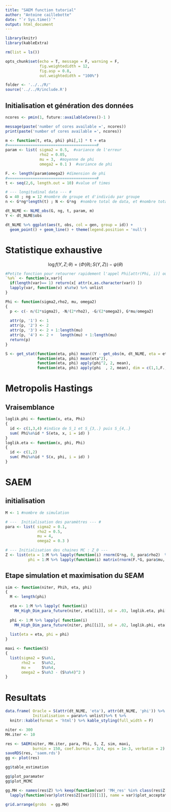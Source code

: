 ```yaml
---
title: "SAEM function tutorial"
author: "Antoine caillebotte"
date: "`r Sys.time()`"
output: html_document
---
```

  
<style type="text/css">
.main-container {
  max-width: 1000px;
  margin-left: auto;
  margin-right: auto;
}
</style>
  
```r
library(knitr)
library(kableExtra)

rm(list = ls())

opts_chunk$set(echo = T, message = F, warning = F,
               fig.weightedidth = 12,
               fig.asp = 0.8,
               out.weightedidth = "100%")

folder <- '../../R/'
source('../../R/include.R')
```

## Initialisation et génération des données

```r
ncores <- pmin(1, future::availableCores()-1 )

message(paste('number of cores available =', ncores))
print(paste('number of cores available =', ncores))
```

```r
m <- function(t, eta, phi) phi[,1] * t + eta
#=======================================#
param <- list( sigma2 = 0.5,  #variance de l'erreur
               rho2 = 0.05,
               mu = 3,  #moyenne de phi
               omega2 = 0.1 )  #variance de phi

F. <- length(param$omega2) #dimension de phi
#=======================================#
t <- seq(2,6, length.out = 10) #value of times

# --- longitudinal data --- #
G = 40 ; ng = 12 #nombre de groupe et d'individu par groupe
n <- G*ng*length(t) ; N <- G*ng  #nombre total de data, et #nombre total d'individu

dt_NLME <- NLME_obs(G, ng, t, param, m)
Y <- dt_NLME$obs
```

```r
dt_NLME %>% ggplot(aes(t, obs, col = gen, group = id)) + 
  geom_point() + geom_line() + theme(legend.position = 'null')
```

# Statistique exhaustive
$$\log f(Y, Z ; \theta) = \langle \Phi(\theta) ; S(Y,Z) \rangle - \psi(\theta)$$

```r
#Petite fonction pour retourner rapidement l'appel Phi[attr(Phi, i)] où i est '1', '2', ...,
`%a%` <- function(x,var){
  if(length(var)== 1) return(x[ attr(x,as.character(var)) ])
  lapply(var, function(v) x%a%v) %>% unlist
}

Phi <- function(sigma2,rho2, mu, omega2)
{
  p <- c(- n/(2*sigma2), -N/(2*rho2), -G/(2*omega2), G*mu/omega2)
  
  attr(p, '1') <- 1
  attr(p, '2') <- 2
  attr(p, '3') <- 2 + 1:length(mu)
  attr(p, '4') <- 2 +   length(mu) + 1:length(mu)
  return(p)
}

S <- get_stat(function(eta, phi) mean((Y - get_obs(m, dt_NLME, eta = eta, phi = phi) )^2 ),
              function(eta, phi) mean(eta^2),
              function(eta, phi) apply(phi^2, 2, mean),
              function(eta, phi) apply(phi  , 2, mean), dim = c(1,1,F., F.) )
```
# Metropolis Hastings

## Vraisemblance

```r
loglik.phi <- function(x, eta, Phi)
{
  id <- c(1,3,4) #indice de S_1 et S_{3,.} puis S_{4,.}
  sum( Phi%a%id * S(eta, x, i = id) )
}
loglik.eta <- function(x, phi, Phi) 
{ 
  id <- c(1,2)
  sum( Phi%a%id * S(x, phi, i = id) )
}
```

# SAEM
## initialisation
```r
M <- 1 #nombre de simulation

# ---  Initialisation des paramètres --- #
para <- list( sigma2 = 0.1,
              rho2 = 0.5,
              mu = 4,
              omega2 = 0.3 )

# --- Initialisation des chaines MC : Z_0 ---
Z <- list(eta = 1:M %>% lapply(function(i) rnorm(G*ng, 0, para$rho2)  %>% matrix(ncol = 1) ),
          phi = 1:M %>% lapply(function(i) matrix(rnorm(F.*G, para$mu, para$omega2), nrow = F.) %>% t ) )
```

## Etape simulation et maximisation du SEAM
```r
sim <- function(niter, Phih, eta, phi)
{
  M <- length(phi)

  eta <- 1:M %>% lapply( function(i)
    MH_High_Dim_para_future(niter, eta[[i]], sd = .03, loglik.eta, phi[[i]], Phih, cores = ncores ))
  
  phi <- 1:M %>% lapply( function(i)
    MH_High_Dim_para_future(niter, phi[[i]], sd = .02, loglik.phi, eta[[i]], Phih, cores = 1 ))
  
  list(eta = eta, phi = phi)
}

maxi <- function(S)
{
  list(sigma2 = S%a%1,
       rho2 =   S%a%2,
       mu =     S%a%4,
       omega2 = S%a%3 - (S%a%4)^2 )
}
```

# Resultats

```r
data.frame( Oracle = S(attr(dt_NLME, 'eta'), attr(dt_NLME, 'phi')) %>% maxi %>% unlist ,
            Initialisation = para%>% unlist)%>% t %>% 
  knitr::kable(format = 'html') %>% kable_styling(full_width = F)
```

```r
niter <- 300
MH.iter <- 10

res <- SAEM(niter, MH.iter, para, Phi, S, Z, sim, maxi, 
            burnin = 150, coef.burnin = 3/4, eps = 1e-3, verbatim = 2)
saveRDS(res, 'saem.rds')
gg <- plot(res)
```

```r
gg$table_estimation
```

```r
gg$plot_paramater
gg$plot_MCMC

gg.MH <- names(res$Z) %>% keep(function(var) 'MH_res' %in% class(res$Z[[var]][[1]]) ) %>%
  lapply(function(var)plot(res$Z[[var]][[1]], name = var)$plot_acceptation)

grid.arrange(grobs  = gg.MH)
```
